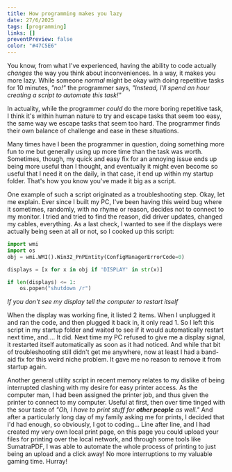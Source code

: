 ```yaml
---
title: How programming makes you lazy
date: 27/6/2025
tags: [programming]
links: []
preventPreview: false
color: "#47C5E6"
---
```


You know, from what I've experienced, having the ability to code actually *changes* the way you think about inconveniences. In a way, it makes you more lazy. While someone *normal* might be okay with doing repetitive tasks for 10 minutes, *"no!"* the programmer says, *"Instead, I'll spend an hour creating a script to automate this task!"*

In actuality, while the programmer *could* do the more boring repetitive task, I think it's within human nature to try and escape tasks that seem too easy, the same way we escape tasks that seem too hard. The programmer finds their own balance of challenge and ease in these situations.

Many times have I been the programmer in question, doing something more fun to me but generally using up more time than the task was worth. Sometimes, though, my quick and easy fix for an annoying issue ends up being more useful than I thought, and eventually it might even become so useful that I need it on the daily, in that case, it end up within my startup folder. That's how you know you've made it big as a script.

One example of such a script originated as a troubleshooting step. Okay, let me explain. Ever since I built my PC, I've been having this weird bug where it sometimes, randomly, with no rhyme or reason, decides not to connect to my monitor. I tried and tried to find the reason, did driver updates, changed my cables, everything. As a last check, I wanted to see if the displays were actually being seen at all or not, so I cooked up this script:
```py
import wmi
import os
obj = wmi.WMI().Win32_PnPEntity(ConfigManagerErrorCode=0)

displays = [x for x in obj if 'DISPLAY' in str(x)]

if len(displays) <= 1:
    os.popen("shutdown /r")
```
*If you don't see my display tell the computer to restart itself*

When the display was working fine, it listed 2 items. When I unplugged it and ran the code, and then plugged it back in, it only read 1. So I left this script in my startup folder and waited to see if it would automatically restart next time, and.... It did. Next time my PC refused to give me a display signal, it restarted itself automatically as soon as it had noticed. And while that bit of troubleshooting still didn't get me anywhere, now at least I had a band-aid fix for this weird niche problem. It gave me no reason to remove it from startup again.

Another general utility script in recent memory relates to my dislike of being interrupted clashing with my desire for easy printer access. As the computer man, I had been assigned the printer job, and thus given the printer to connect to my computer. Useful at first, then over time tinged with the sour taste of *"Oh, I have to print stuff for **other people** as well."*
And after a particularly long day of my family asking me for prints, I decided that I'd had enough, so obviously, I got to coding...
Line after line, and I had created my very own local print page, on this page you could upload your files for printing over the local network, and through some tools like SumatraPDF, I was able to automate the whole process of printing to just being an upload and a click away! No more interruptions to my valuable gaming time. Hurray!
